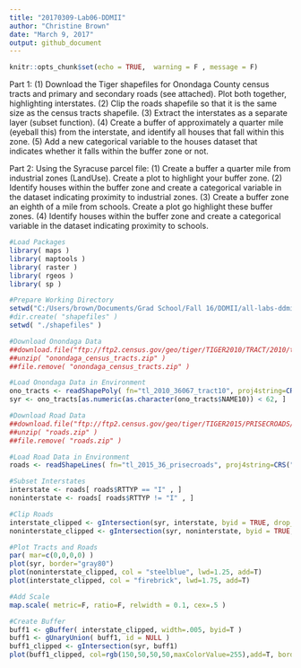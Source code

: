 ```yaml
---
title: "20170309-Lab06-DDMII"
author: "Christine Brown"
date: "March 9, 2017"
output: github_document
---
```


```r
knitr::opts_chunk$set(echo = TRUE,  warning = F , message = F)
```

Part 1:
(1)	Download the Tiger shapefiles for Onondaga County census tracts and primary and secondary roads (see attached). Plot both together, highlighting interstates.
(2)	Clip the roads shapefile so that it is the same size as the census tracts shapefile.
(3)	Extract the interstates as a separate layer (subset function).
(4)	Create a buffer of approximately a quarter mile (eyeball this) from the interstate, and identify all houses that fall within this zone. 
(5)	Add a new categorical variable to the houses dataset that indicates whether it falls within the buffer zone or not. 

Part 2:
Using the Syracuse parcel file:
(1)	Create a buffer a quarter mile from industrial zones (LandUse).  Create a plot to highlight your buffer zone.
(2)	Identify houses within the buffer zone and create a categorical variable in the dataset indicating proximity to industrial zones.
(3)	Create a buffer zone an eighth of a mile from schools. Create a plot go highlight these buffer zones.
(4)	Identify houses within the buffer zone and create a categorical variable in the dataset indicating proximity to schools.



```r
#Load Packages
library( maps )
library( maptools )
library( raster )
library( rgeos )
library( sp )

#Prepare Working Directory
setwd("C:/Users/brown/Documents/Grad School/Fall 16/DDMII/all-labs-ddmii-christine-brown/Lab06")
#dir.create( "shapefiles" )
setwd( "./shapefiles" )

#Download Onondaga Data
##download.file("ftp://ftp2.census.gov/geo/tiger/TIGER2010/TRACT/2010/tl_2010_36067_tract10.zip", "onondaga_census_tracts.zip" )
##unzip( "onondaga_census_tracts.zip" )
##file.remove( "onondaga_census_tracts.zip" )

#Load Onondaga Data in Environment
ono_tracts <- readShapePoly( fn="tl_2010_36067_tract10", proj4string=CRS("+proj=longlat +datum=WGS84") )
syr <- ono_tracts[as.numeric(as.character(ono_tracts$NAME10)) < 62, ]

#Download Road Data
##download.file("ftp://ftp2.census.gov/geo/tiger/TIGER2015/PRISECROADS/tl_2015_36_prisecroads.zip", "roads.zip" )
##unzip( "roads.zip" )
##file.remove( "roads.zip" )

#Load Road Data in Environment
roads <- readShapeLines( fn="tl_2015_36_prisecroads", proj4string=CRS("+proj=longlat +datum=WGS84") )

#Subset Interstates
interstate <- roads[ roads$RTTYP == "I" , ]
noninterstate <- roads[ roads$RTTYP != "I" , ]

#Clip Roads
interstate_clipped <- gIntersection(syr, interstate, byid = TRUE, drop_lower_td = TRUE) #clip interstate with syr
noninterstate_clipped <- gIntersection(syr, noninterstate, byid = TRUE, drop_lower_td = TRUE) #clip noninterstate with syr

#Plot Tracts and Roads
par( mar=c(0,0,0,0) )
plot(syr, border="gray80")
plot(noninterstate_clipped, col = "steelblue", lwd=1.25, add=T)
plot(interstate_clipped, col = "firebrick", lwd=1.75, add=T)

#Add Scale
map.scale( metric=F, ratio=F, relwidth = 0.1, cex=.5 )

#Create Buffer
buff1 <- gBuffer( interstate_clipped, width=.005, byid=T )
buff1 <- gUnaryUnion( buff1, id = NULL )
buff1_clipped <- gIntersection(syr, buff1)
plot(buff1_clipped, col=rgb(150,50,50,50,maxColorValue=255),add=T, border=F)
```